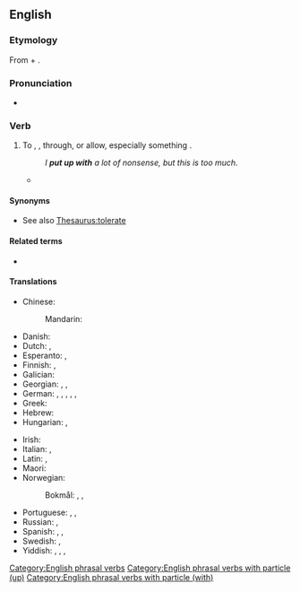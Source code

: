 ==English==

===Etymology===
From {{m|en|put up}} + {{m|en|with}}.

===Pronunciation===
* {{audio|en|En-au-put up with.ogg|Audio (AU)}}

===Verb===
{{en-verb|put<,,put> up with}}

# {{lb|en|idiomatic}} To {{l|en|endure}}, {{l|en|tolerate}}, {{l|en|suffer}} through, or allow, especially something {{l|en|annoying}}.
#: ''I '''put up with''' a lot of nonsense, but this is too much.''
#* {{quote-av|en|title={{w|Before Midnight (2013 film)|Before Midnight}}|year=2013|medium=motion picture|role=Celine|actor={{w|Julie Delpy}}|writer={{w|Richard Linklater}}, {{w|Julie Delpy}} and {{w|Ethan Hawke}}|passage=Will you be able to '''put up with''' me for another 56 more years?}}

====Synonyms====
* See also [[Thesaurus:tolerate]]

====Related terms====
* {{l|en|put up}}

====Translations====
{{trans-top-see|to tolerate, suffer through|bear#Etymology_2}}
* Chinese:
*: Mandarin: {{t-needed|cmn}}
* Danish: {{t|da|finde sig i}}
* Dutch: {{t+|nl|ondergaan}}, {{t+|nl|verdragen}}
* Esperanto: {{t|eo|elteni}}, {{t+|eo|toleri}}
* Finnish: {{t+|fi|sietää}}, {{t+|fi|sulattaa}}
* Galician: {{t+|gl|aturar}}
* Georgian: {{t|ka|ატარებს|sc=Geor}}, {{t|ka|იტანს|sc=Geor}}, {{t|ka|ძლებს|sc=Geor}}
* German: {{t+|de|in Kauf nehmen}}, {{t+|de|hinnehmen}}, {{t+|de|akzeptieren}}, {{t|de|mit etwas klarkommen}}, {{t+|de|klarkommen}}, {{t+|de|ertragen}}
* Greek: {{t+|el|ανέχομαι|sc=Grek}}
* Hebrew: {{t|he|להשלים עם|tr=lehashlim 'im|sc=Hebr}}
* Hungarian: {{t+|hu|eltűr}}, {{t+|hu|elvisel}}
{{trans-mid}}
* Irish: {{t|ga|cuir suas le}}
* Italian: {{t+|it|sopportare}}, {{t+|it|tollerare}}
* Latin: {{t|la|tolerō}}, {{t|la|perpetior}}
* Maori: {{t|mi|koromaki}}
* Norwegian:
*: Bokmål: {{t|nb|avfinne seg med}}, {{t+|nb|tåle}}, {{t|nb|tolerere}}
* Portuguese: {{t+|pt|aguentar}}, {{t+|pt|suportar}}, {{t+|pt|tolerar}}
* Russian: {{t+|ru|сноси́ть|n}}, {{t+|ru|терпе́ть|n}}
* Spanish: {{t+|es|aguantar}}, {{t+|es|soportar}}, {{t+|es|tolerar}}
* Swedish: {{t|sv|stå ut med}}, {{t|sv|finna sig i}}
* Yiddish: {{t|yi|אויסהאַלטן}}, {{t|yi|סובל זײַן|tr=soyvl zayn}}, {{t|yi|אויסשטיין}}, {{t|yi|אויסלײַדן}}
{{trans-bottom}}

[[Category:English phrasal verbs]]
[[Category:English phrasal verbs with particle (up)]]
[[Category:English phrasal verbs with particle (with)]]